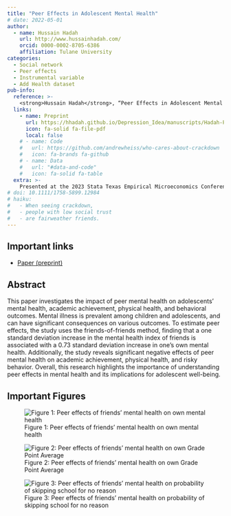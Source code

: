 ```yaml
---
title: "Peer Effects in Adolescent Mental Health"
# date: 2022-05-01
author:
  - name: Hussain Hadah
    url: http://www.hussainhadah.com/
    orcid: 0000-0002-8705-6386
    affiliation: Tulane University
categories: 
  - Social network
  - Peer effects
  - Instrumental variable
  - Add Health dataset
pub-info:
  reference: >-
    <strong>Hussain Hadah</strong>, “Peer Effects in Adolescent Mental Health,” <em>Working Paper</em>
  links:
    - name: Preprint
      url: https://hhadah.github.io/Depression_Idea/manuscripts/Hadah-Peer-Effect-Depression.pdf
      icon: fa-solid fa-file-pdf
      local: false
    # - name: Code
    #   url: https://github.com/andrewheiss/who-cares-about-crackdown
    #   icon: fa-brands fa-github
    # - name: Data
    #   url: "#data-and-code"
    #   icon: fa-solid fa-table
  extra: >-
    Presented at the 2023 Stata Texas Empirical Microeconomics Conference, and won the best graduate poster.
# doi: 10.1111/1758-5899.12984
# haiku:
#   - When seeing crackdown,
#   - people with low social trust
#   - are fairweather friends.
---
```


<!-- ![Preregistered](preregistered_large_color.png) &emsp; ![Open data](data_large_color.png) &emsp; ![Open](materials_large_color.png) -->

## Important links

- [Paper (preprint)](https://hhadah.github.io/Depression_Idea/manuscripts/Hadah-Peer-Effect-Depression.pdf)

## Abstract

This paper investigates the impact of peer mental health on adolescents' mental health, academic achievement, physical health, and behavioral outcomes. Mental illness is prevalent among children and adolescents, and can have significant consequences on various outcomes. To estimate peer effects, the study uses the friends-of-friends method, finding that a one standard deviation increase in the mental health index of friends is associated with a 0.73 standard deviation increase in one's own mental health. Additionally, the study reveals significant negative effects of peer mental health on academic achievement, physical health, and risky behavior. Overall, this research highlights the importance of understanding peer effects in mental health and its implications for adolescent well-being.

## Important Figures

<!-- Figure 1: Peer effects of friends' mental health on own mental health -->

![Figure 1: Peer effects of friends' mental health on own mental health](own-depression.png)

![Figure 2: Peer effects of friends' mental health on own Grade Point Average](gpa.png)

![Figure 3: Peer effects of friends' mental health on probability of skipping school for no reason](skip-school.png)
